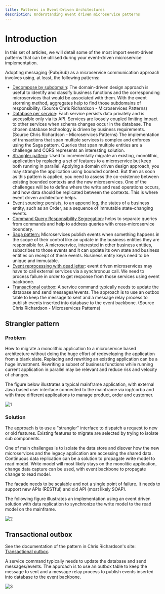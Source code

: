 ```yaml
---
title: Patterns in Event-Driven Architectures
description: Understanding event driven microservice patterns
---
```


# Introduction

In this set of articles, we will detail some of the most import event-driven patterns that can be utilised during your event-driven microservice implementation.

Adopting messaging (Pub/Sub) as a microservice communication approach involves using, at least, the following patterns:

* [Decompose by subdomain](https://microservices.io/patterns/decomposition/decompose-by-subdomain.html): The domain-driven design approach is useful to identify and classify business
functions and the corresponding microservices that would be associated with them. With the event storming method, aggregates help to find those subdomains of responsibility. (Source Chris Richardson - Microservices Patterns)
* [Database per service](https://microservices.io/patterns/data/database-per-service.html): Each service persists data privately and is accessible only via its API.
Services are loosely coupled limiting impact to other services when schema changes occur in the database. The chosen database technology is driven by business requirements. (Source Chris Richardson - Microservices Patterns)
The implementation of transactions that span multiple services is complex and enforces using the Saga pattern. Queries that span multiple entities are a challenge and CQRS represents an interesting solution.
* [Strangler pattern](#strangler-pattern): Used to incrementally migrate an existing, monolithic, application by replacing a set of features to a microservice but keep both running in parallel.
Applying a domain driven design approach, you may strangle the application using bounded context. But then as soon as this pattern is applied, you need to assess the co-existence between
existing bounded contexts and the new microservices. One of the challenges will be to define where the write and read operations occurs, and how data should be replicated between the contexts.
This is where event driven architecture helps.
* [Event sourcing](./event-sourcing/): persists, to an append log, the states of a business entity, such as an Order, as a sequence of immutable state-changing events.
* [Command Query Responsibility Segregation](./cqrs/): helps to separate queries from commands and help to address queries with cross-microservice boundary.
* [Saga pattern:](./saga/) Microservices publish events when something happens in the scope of their control like an update in the business entities they are responsible for. A microservice, interested in other business entities, subscribes to those events and it can update its own state and business entities on receipt of these events. Business entity keys need to be unique and immutable.
* [Event reprocessing with dead letter](./dlq/): event driven microservices may have to call external services via a synchronous call. We need to process failure in order to get response from those services using event backbone.
* [Transactional outbox](#transactional-outbox): A service command typically needs to update the database and send messages/events. 
The approach is to use an outbox table to keep the message to sent and a message relay process to publish events inserted into database to the event backbone. (Source Chris Richardson - Microservices Patterns)


## Strangler pattern

### Problem

How to migrate a monolithic application to a microservice based architecture without doing the huge effort of redeveloping the application from a blank slate. Replacing and rewriting an existing application can be a huge investment. Rewriting a subset of business functions while running current application in parallel may be relevant and reduce risk and velocity of changes.

The figure below illustrates a typical mainframe application, with external Java based user interface connected to the mainframe via iop/corba and with three different applications to manage product, order and customer.

![1](./images/strangler.png)

### Solution

The approach is to use a "strangler" interface to dispatch a request to new or old features. Existing features to migrate are selected by trying to isolate sub components.

One of main challenges is to isolate the data store and disover how the new microservices and the legacy application are accessing the shared data. Continuous data replication can be a solution to propagate write model to read model. Write model will most likely stays on the monolitic application, change data capture can be used, with event backbone to propagate change to read model.

The facade needs to be scalable and not a single point of failure. It needs to support new APIs (RESTful) and old API (most likely SOAP).

The following figure illustrates an implementation using an event driven solution with data replication to synchronize the write model to the read model on the mainframe.

![2](./images/strangler-2.png)

## Transactional outbox

See the documentation of the pattern in Chris Richardson's site: [Transactional outbox](https://microservices.io/patterns/data/transactional-outbox.html).

A service command typically needs to update the database and send messages/events. The approach is to use an outbox table to keep the message to sent and a message relay process to publish events inserted into database to the event backbone.

![3](./images/outbox.png)
